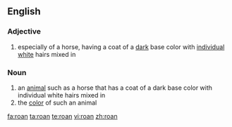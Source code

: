 ==English==

===Adjective===
{{en-adj|-}}

# especially of a horse, having a coat of a [[dark]] base color with [[individual]] [[white]] hairs mixed in

===Noun===
{{en-noun}}

# an [[animal]] such as a horse that has a coat of a dark base color with individual white hairs mixed in
# the [[color]] of such an animal

[[fa:roan]]
[[ta:roan]]
[[te:roan]]
[[vi:roan]]
[[zh:roan]]